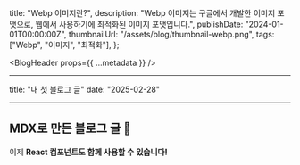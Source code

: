   title: "Webp 이미지란?",
  description:
    "Webp 이미지는 구글에서 개발한 이미지 포맷으로, 웹에서 사용하기에 최적화된 이미지 포맷입니다.",
  publishDate: "2024-01-01T00:00:00Z",
  thumbnailUrl: "/assets/blog/thumbnail-webp.png",
  tags: ["Webp", "이미지", "최적화"],
};

<BlogHeader props={{ ...metadata }} />

<article className="blog-content-article">

---

title: "내 첫 블로그 글"
date: "2025-02-28"

---

# MDX로 만든 블로그 글 🚀

이제 **React 컴포넌트도 함께 사용할 수 있습니다!**

</article>
